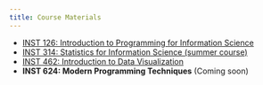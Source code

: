 ```yaml
---
title: Course Materials
---
```


- [INST 126: Introduction to Programming for Information Science]()
- [INST 314: Statistics for Information Science (summer course)]()
- [INST 462: Introduction to Data Visualization]()
- **INST 624: Modern Programming Techniques** (Coming soon)
